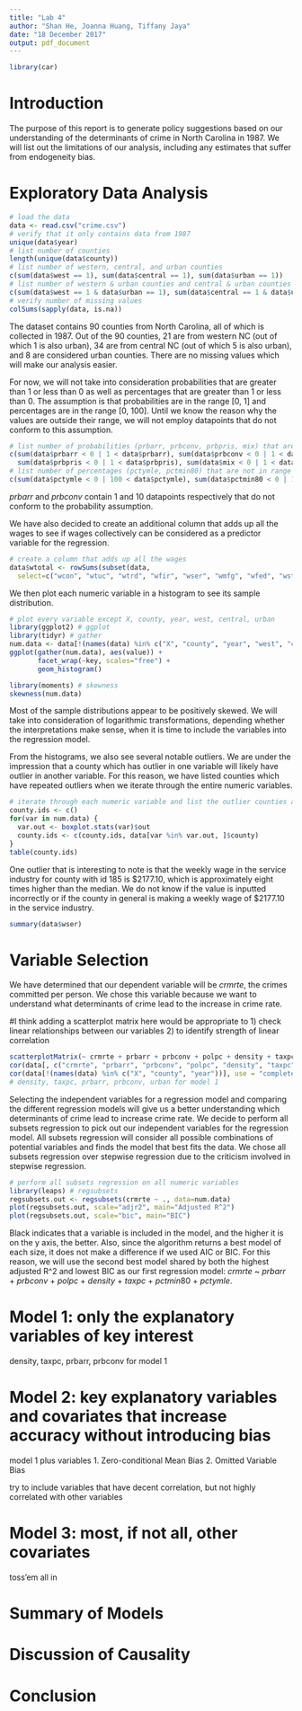```yaml
---
title: "Lab 4"
author: "Shan He, Joanna Huang, Tiffany Jaya"
date: "18 December 2017"
output: pdf_document
---
```


```r
library(car)
```

# Introduction

The purpose of this report is to generate policy suggestions based on our understanding of the determinants of crime in North Carolina in 1987. We will list out the limitations of our analysis, including any estimates that suffer from endogeneity bias. 

# Exploratory Data Analysis

```r
# load the data
data <- read.csv("crime.csv")
# verify that it only contains data from 1987
unique(data$year)
# list number of counties
length(unique(data$county))
# list number of western, central, and urban counties
c(sum(data$west == 1), sum(data$central == 1), sum(data$urban == 1))
# list number of western & urban counties and central & urban counties
c(sum(data$west == 1 & data$urban == 1), sum(data$central == 1 & data$urban == 1))
# verify number of missing values
colSums(sapply(data, is.na))
```

The dataset contains 90 counties from North Carolina, all of which is collected in 1987. Out of the 90 counties, 21 are from western NC (out of which 1 is also urban), 34 are from central NC (out of which 5 is also urban), and 8 are considered urban counties. There are no missing values which will make our analysis easier. 

For now, we will not take into consideration probabilities that are greater than 1 or less than 0 as well as percentages that are greater than 1 or less than 0. The assumption is that probabilities are in the range [0, 1] and percentages are in the range [0, 100]. Until we know the reason why the values are outside their range, we will not employ datapoints that do not conform to this assumption.

```r
# list number of probabilities (prbarr, prbconv, prbpris, mix) that are not in range [0, 1]
c(sum(data$prbarr < 0 | 1 < data$prbarr), sum(data$prbconv < 0 | 1 < data$prbconv), 
  sum(data$prbpris < 0 | 1 < data$prbpris), sum(data$mix < 0 | 1 < data$mix))
# list number of percentages (pctymle, pctmin80) that are not in range [0, 100]
c(sum(data$pctymle < 0 | 100 < data$pctymle), sum(data$pctmin80 < 0 | 100 < data$pctmin80))
```

$prbarr$ and $prbconv$ contain 1 and 10 datapoints respectively that do not conform to the probability assumption.

We have also decided to create an additional column that adds up all the wages to see if wages collectively can be considered as a predictor variable for the regression.

```r
# create a column that adds up all the wages
data$wtotal <- rowSums(subset(data, 
  select=c("wcon", "wtuc", "wtrd", "wfir", "wser", "wmfg", "wfed", "wsta", "wloc")))
```

We then plot each numeric variable in a histogram to see its sample distribution. 

```r
# plot every variable except X, county, year, west, central, urban
library(ggplot2) # ggplot
library(tidyr) # gather
num.data <- data[!(names(data) %in% c("X", "county", "year", "west", "central", "urban"))]
ggplot(gather(num.data), aes(value)) + 
       facet_wrap(~key, scales="free") + 
       geom_histogram()
```

```r
library(moments) # skewness
skewness(num.data)
```

Most of the sample distributions appear to be positively skewed. We will take into consideration of logarithmic transformations, depending whether the interpretations make sense, when it is time to include the variables into the regression model.

From the histograms, we also see several notable outliers. We are under the impression that a county which has outlier in one variable will likely have outlier in another variable. For this reason, we have listed counties which have repeated outliers when we iterate through the entire numeric variables. 

```r
# iterate through each numeric variable and list the outlier counties and their respective frequency 
county.ids <- c()
for(var in num.data) {
  var.out <- boxplot.stats(var)$out
  county.ids <- c(county.ids, data[var %in% var.out, ]$county)
}
table(county.ids)
```

One outlier that is interesting to note is that the weekly wage in the service industry for county with id 185 is \$2177.10, which is approximately eight times higher than the median. We do not know if the value is inputted incorrectly or if the county in general is making a weekly wage of \$2177.10 in the service industry.

```r
summary(data$wser)
```

# Variable Selection 

We have determined that our dependent variable will be $crmrte$, the crimes committed per person. We chose this variable because we want to understand what determinants of crime lead to the increase in crime rate.

#I think adding a scatterplot matrix here would be appropriate to 1) check linear relationships between our variables 2) to identify strength of linear correlation

```r
scatterplotMatrix(~ crmrte + prbarr + prbconv + polpc + density + taxpc + pctmin80 + pctymle, data = data)
cor(data[, c("crmrte", "prbarr", "prbconv", "polpc", "density", "taxpc", "pctmin80", "pctymle")])
cor(data[!(names(data) %in% c("X", "county", "year"))], use = "complete.obs")
# density, taxpc, prbarr, prbconv, urban for model 1 
```


Selecting the independent variables for a regression model and comparing the different regression models will give us a better understanding which determinants of crime lead to increase crime rate. We decide to perform all subsets regression to pick out our independent variables for the regression model. All subsets regression will consider all possible combinations of potential variables and finds the model that best fits the data. We chose all subsets regression over stepwise regression due to the criticism involved in stepwise regression. 

```r
# perform all subsets regression on all numeric variables
library(leaps) # regsubsets
regsubsets.out <- regsubsets(crmrte ~ ., data=num.data)
plot(regsubsets.out, scale="adjr2", main="Adjusted R^2")
plot(regsubsets.out, scale="bic", main="BIC")
```

Black indicates that a variable is included in the model, and the higher it is on the y axis, the better. 
Also, since the algorithm returns a best model of each size, it does not make a difference if we used AIC or BIC. For this reason, we will use the second best model shared by both the highest adjusted R^2 and lowest BIC as our first regression model: $crmrte$ ~ $prbarr$ + $prbconv$ + $polpc$ + $density$ + $taxpc$ + $pctmin80$ + $pctymle$. 

# Model 1: only the explanatory variables of key interest
density, taxpc, prbarr, prbconv for model 1 

# Model 2: key explanatory variables and covariates that increase accuracy without introducing bias
model 1 plus variables 
1. Zero-conditional Mean Bias
2. Omitted Variable Bias

try to include variables that have decent correlation, but not highly correlated with other variables

# Model 3: most, if not all, other covariates
toss'em all in

# Summary of Models

# Discussion of Causality

# Conclusion
